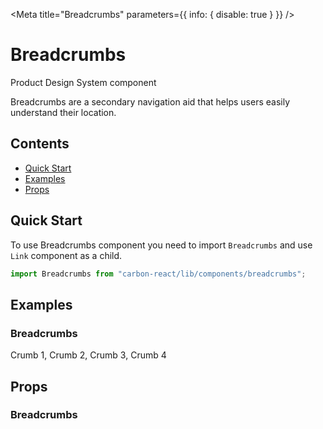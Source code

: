 

<Meta title="Breadcrumbs" parameters={{ info: { disable: true } }} />

# Breadcrumbs

  <Link
    href="https://zeroheight.com/2ccf2b601/p/32c1b6-breadcrumbs/b/87b2c7"
    target="_blank"
    rel="noreferrer noopener"
  >
    Product Design System component
  </Link>

Breadcrumbs are a secondary navigation aid that helps users easily understand their location.

## Contents

- [Quick Start](#quick-start)
- [Examples](#examples)
- [Props](#props)

## Quick Start

To use Breadcrumbs component you need to import `Breadcrumbs` and use `Link` component as a child.

```javascript
import Breadcrumbs from "carbon-react/lib/components/breadcrumbs";
```

## Examples

### Breadcrumbs

<Canvas>
  <Story name="default">
    <div>
      <BreadcrumbsWrapper>
          <Crumb href="#" isCurrent color>Crumb 1</Crumb>,
          <Crumb href="#" isCurrent color>Crumb 2</Crumb>, 
          <Crumb href="#" isCurrent color>Crumb 3</Crumb>,
          <Crumb isCurrent href="#" color>Crumb 4</Crumb>
      </BreadcrumbsWrapper>
    </div>
  </Story>
</Canvas>

## Props

### Breadcrumbs

<ArgsTable of={Breadcrumbs} />
